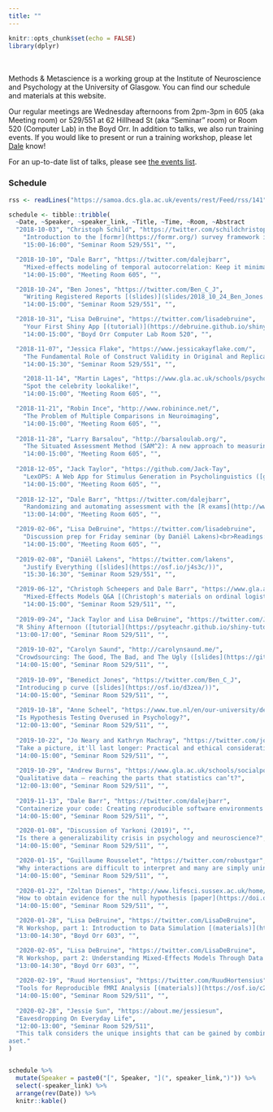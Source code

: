 ```yaml
---
title: ""
---
```


```r
knitr::opts_chunk$set(echo = FALSE)
library(dplyr)
```

<br><br>
Methods & Metascience is a working group at the Institute of Neuroscience and Psychology at the University of Glasgow. You can find our schedule and materials at this website.

Our regular meetings are Wednesday afternoons from 2pm-3pm in 605 (aka Meeting room) or 529/551 at 62 Hillhead St (aka "Seminar" room) or Room 520 (Computer Lab) in the Boyd Orr. In addition to talks, we also run training events. If you would like to present or run a training workshop, please let [Dale](mailto://dale.barr@glasgow.ac.uk) know!

For an up-to-date list of talks, please see [the events list](http://www.psy.gla.ac.uk/events/index.php?sub=12).

### Schedule

```r

rss <- readLines("https://samoa.dcs.gla.ac.uk/events/rest/Feed/rss/141")

schedule <- tibble::tribble(
  ~Date, ~Speaker, ~speaker_link, ~Title, ~Time, ~Room, ~Abstract
  "2018-10-03", "Christoph Schild", "https://twitter.com/schildchristoph", 
    "Introduction to the [formr](https://formr.org/) survey framework in R [(slides)](https://osf.io/gu23h/)", 
    "15:00-16:00", "Seminar Room 529/551", "",

  "2018-10-10", "Dale Barr", "https://twitter.com/dalejbarr", 
    "Mixed-effects modeling of temporal autocorrelation: Keep it minimal",
    "14:00-15:00", "Meeting Room 605", "",

  "2018-10-24", "Ben Jones", "https://twitter.com/Ben_C_J",
    "Writing Registered Reports [(slides)](slides/2018_10_24_Ben_Jones.pdf)",
    "14:00-15:00", "Seminar Room 529/551", "",

  "2018-10-31", "Lisa DeBruine", "https://twitter.com/lisadebruine",
    "Your First Shiny App [(tutorial)](https://debruine.github.io/shiny-tutorials/)",
    "14:00-15:00", "Boyd Orr Computer Lab Room 520", "",

  "2018-11-07", "Jessica Flake", "https://www.jessicakayflake.com/", 
    "The Fundamental Role of Construct Validity in Original and Replicated Research",
    "14:00-15:30", "Seminar Room 529/551", "",

    "2018-11-14", "Martin Lages", "https://www.gla.ac.uk/schools/psychology/staff/martinlages/#/",
    "Spot the celebrity lookalike!",
    "14:00-15:00", "Meeting Room 605", "",

  "2018-11-21", "Robin Ince", "http://www.robinince.net/", 
    "The Problem of Multiple Comparisons in Neuroimaging",
    "14:00-15:00", "Meeting Room 605", "",
  
  "2018-11-28", "Larry Barsalou", "http://barsaloulab.org/",
    "The Situated Assessment Method (SAM^2): A new approach to measuring, understanding, and predicting health behaviours",
    "14:00-15:00", "Meeting Room 605", "",
  
  "2018-12-05", "Jack Taylor", "https://github.com/Jack-Tay",
    "LexOPS: A Web App for Stimulus Generation in Psycholinguistics ([github](https://github.com/Jack-Tay/LexOPS))",
    "14:00-15:00", "Meeting Room 605", "",
  
  "2018-12-12", "Dale Barr", "https://twitter.com/dalejbarr",
    "Randomizing and automating assessment with the [R exams](http://www.r-exams.org) package [(slides)](slides/r-exams.pdf)",
    "13:00-14:00", "Meeting Room 605", "",

  "2019-02-06", "Lisa DeBruine", "https://twitter.com/lisadebruine",
    "Discussion prep for Friday seminar (by Daniël Lakens)<br>Readings: [Equivalence Testing for Psychological Research](https://doi.org/10.1177/2515245918770963) & [Justify Your Alpha](https://psyarxiv.com/9s3y6/) (+[related blog post](http://daniellakens.blogspot.com/2018/12/testing-whether-observed-data-should.html))",
    "14:00-15:00", "Meeting Room 605", "",
  
  "2019-02-08", "Daniël Lakens", "https://twitter.com/lakens",
    "Justify Everything ([slides](https://osf.io/j4s3c/))",
    "15:30-16:30", "Seminar Room 529/551", "",

  "2019-06-12", "Christoph Scheepers and Dale Barr", "https://www.gla.ac.uk/researchinstitutes/neurosciencepsychology/staff/christophscheepers/",
    "Mixed-Effects Models Q&A [(Christoph's materials on ordinal logistic regression)](slides/Scheepers_Ordinal_Slides_and_Data.zip)",
    "14:00-15:00", "Seminar Room 529/511", "",
  
  "2019-09-24", "Jack Taylor and Lisa DeBruine", "https://twitter.com/JackEdTaylor",
  "R Shiny Afternoon ([tutorial](https://psyteachr.github.io/shiny-tutorials/))", 
  "13:00-17:00", "Seminar Room 529/511", "",
  
  "2019-10-02", "Carolyn Saund", "http://carolynsaund.me/",
  "Crowdsourcing: The Good, The Bad, and The Ugly ([slides](https://github.com/csaund/presentations/blob/master/crowdsourcing_pres.pdf))",
  "14:00-15:00", "Seminar Room 529/511", "",
  
  "2019-10-09", "Benedict Jones", "https://twitter.com/Ben_C_J",
  "Introducing p curve ([slides](https://osf.io/d3zea/))", 
  "14:00-15:00", "Seminar Room 529/511", "",
  
  "2019-10-18", "Anne Scheel", "https://www.tue.nl/en/our-university/departments/industrial-engineering-innovation-sciences/the-department/staff/detail/ep/e/d/ep-uid/20176208/",
  "Is Hypothesis Testing Overused in Psychology?",
  "12:00-13:00", "Seminar Room 529/511", "",
  
  "2019-10-22", "Jo Neary and Kathryn Machray", "https://twitter.com/joanne_neary",
  "Take a picture, it'll last longer: Practical and ethical considerations on using visual methods in qualitative research",
  "14:00-15:00", "Seminar Room 529/511", "",
  
  "2019-10-29", "Andrew Burns", "https://www.gla.ac.uk/schools/socialpolitical/research/students/andrewburns/", 
  "Qualitative data – reaching the parts that statistics can’t?",
  "12:00-13:00", "Seminar Room 529/511", "",
  
  "2019-11-13", "Dale Barr", "https://twitter.com/dalejbarr",
  "Containerize your code: Creating reproducible software environments [(slides)](barr_container/index.html)",
  "14:00-15:00", "Seminar Room 529/511", "",

  "2020-01-08", "Discussion of Yarkoni (2019)", "",
  "Is there a generalizability crisis in psychology and neuroscience?",
  "14:00-15:00", "Seminar Room 529/511", "",

  "2020-01-15", "Guillaume Rousselet", "https://twitter.com/robustgar",
  "Why interactions are difficult to interpret and many are simply uninterpretable ([slides](slides/rousselet_interactions.pdf))",
  "14:00-15:00", "Seminar Room 529/511", "",
  
  "2020-01-22", "Zoltan Dienes", "http://www.lifesci.sussex.ac.uk/home/Zoltan_Dienes/",
  "How to obtain evidence for the null hypothesis [paper](https://doi.org/10.1177/2515245919876960)", 
  "14:00-15:00", "Seminar Room 529/511", "",

  "2020-01-28", "Lisa DeBruine", "https://twitter.com/LisaDeBruine",
  "R Workshop, part 1: Introduction to Data Simulation [(materials)](https://osf.io/xpskm/)",
  "13:00-14:30", "Boyd Orr 603", "",

  "2020-02-05", "Lisa DeBruine", "https://twitter.com/LisaDeBruine",
  "R Workshop, part 2: Understanding Mixed-Effects Models Through Data Simulation [(materials)](https://osf.io/xpskm/)",
  "13:00-14:30", "Boyd Orr 603", "",
  
  "2020-02-19", "Ruud Hortensius", "https://twitter.com/RuudHortensius",
  "Tools for Reproducible fMRI Analysis [(materials)](https://osf.io/c28jq/) [(slides PDF)](slides/hortensius_fMRI_tools.pdf)",
  "14:00-15:00", "Seminar Room 529/511", "",
  
  "2020-02-28", "Jessie Sun", "https://about.me/jessiesun",
  "Eavesdropping On Everyday Life",
  "12:00-13:00", "Seminar Room 529/511",
  "This talk considers the unique insights that can be gained by combining multiple methods for studying daily life. In the Personality and Interpersonal Roles Study (PAIRS), 300 participants completed experience sampling method (ESM) self-reports while wearing the Electronically Activated Recorder (EAR), an unobtrusive audio recording device, for one week. Over the past five years, nearly 300 research assistants have transcribed and coded participants’ behaviors and environments from over 300,000 EAR audio files. To provide two examples of questions that can only be answered by capturing actual behavior alongside ESM self-reports, I will describe two projects that have resulted from this dataset: 1) Do people have self-knowledge of their momentary personality states, and 2) What are people doing when they miss experience sampling reports? I will conclude by discussing the opportunities and challenges of implementing open practices with this highly-identifiable and repeatedly-used dat
aset."
)


schedule %>%
  mutate(Speaker = paste0("[", Speaker, "](", speaker_link,")")) %>%
  select(-speaker_link) %>%
  arrange(rev(Date)) %>%
  knitr::kable()

```

